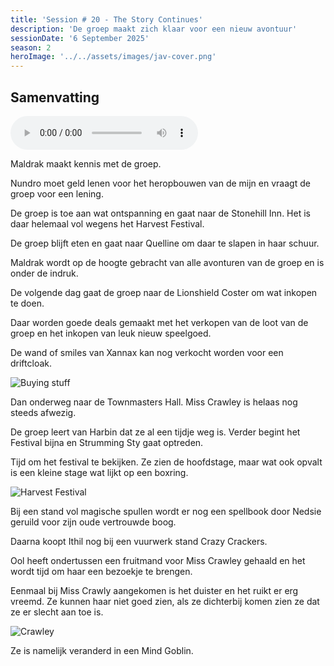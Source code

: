```yaml
---
title: 'Session # 20 - The Story Continues'
description: 'De groep maakt zich klaar voor een nieuw avontuur'
sessionDate: '6 September 2025'
season: 2
heroImage: '../../assets/images/jav-cover.png'
---
```




## Samenvatting

<audio controls>
    <source src={audio} type="audio/mpeg" />
    Your browser does not support the audio element.
</audio>

Maldrak maakt kennis met de groep.

Nundro moet geld lenen voor het heropbouwen van de mijn en vraagt de groep voor een lening.

De groep is toe aan wat ontspanning en gaat naar de Stonehill Inn. Het is daar helemaal vol wegens het Harvest Festival.

De groep blijft eten en gaat naar Quelline om daar te slapen in haar schuur.

Maldrak wordt op de hoogte gebracht van alle avonturen van de groep en is onder de indruk.

De volgende dag gaat de groep naar de Lionshield Coster om wat inkopen te doen.

Daar worden goede deals gemaakt met het verkopen van de loot van de groep en het inkopen van leuk nieuw speelgoed.

De wand of smiles van Xannax kan nog verkocht worden voor een driftcloak.

<Image src={sell} alt="Buying stuff" />

Dan onderweg naar de Townmasters Hall. Miss Crawley is helaas nog steeds afwezig.

De groep leert van Harbin dat ze al een tijdje weg is. Verder begint het Festival bijna en Strumming Sty gaat optreden.

Tijd om het festival te bekijken. Ze zien de hoofdstage, maar wat ook opvalt is een kleine stage wat lijkt op een boxring.

<Image src={harvest} alt="Harvest Festival" />

Bij een stand vol magische spullen wordt er nog een spellbook door Nedsie geruild voor zijn oude vertrouwde boog.

Daarna koopt Ithil nog bij een vuurwerk stand Crazy Crackers.

Ool heeft ondertussen een fruitmand voor Miss Crawley gehaald en het wordt tijd om haar een bezoekje te brengen.

Eenmaal bij Miss Crawly aangekomen is het duister en het ruikt er erg vreemd. Ze kunnen haar niet goed zien, als ze dichterbij komen zien ze dat ze er slecht aan toe is.

<Image src={crawley} alt="Crawley" />

Ze is namelijk veranderd in een Mind Goblin.
